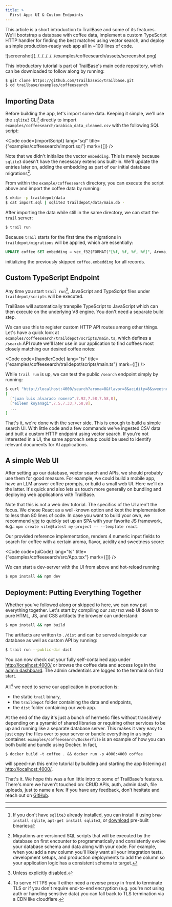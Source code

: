 ```yaml
---
title: >
  First App: UI & Custom Endpoints
---
```



This article is a short introduction to TrailBase and some of its features.
We'll bootstrap a database with coffee data, implement a custom TypeScript HTTP
handler for finding the best matches using vector search, and deploy a simple
production-ready web app all in ~100 lines of code.

<div class="flex justify-center">
  <div class="w-[80%] shadow-lg	 ">
    ![screenshot](../../../../../examples/coffeesearch/assets/screenshot.png)
  </div>
</div>

<div class="h-[24px]" />

This introductory tutorial is part of TrailBase's main code repository, which
can be downloaded to follow along by running:

```bash
$ git clone https://github.com/trailbaseio/trailbase.git
$ cd trailbase/examples/coffeesearch
```


<Aside type="note" title="Getting TrailBase">
  <GettingTrailBase/>
</Aside>

## Importing Data

Before building the app, let's import some data. Keeping it simple,
we'll use the `sqlite3` CLI[^1] directly to import
`examples/coffeesearch/arabica_data_cleaned.csv` with the following SQL
script:


<Code
  code={importScript}
  lang="sql"
  title={"examples/coffeesearch/import.sql"}
  mark={[]}
/>

Note that we didn't initialize the vector `embedding`. This is merely because
`sqlite3` doesn't have the necessary extensions built-in.
We'll update the entries later on, adding the embedding as part of our initial
database migrations[^2].

From within the `example/coffeesearch` directory, you can execute the script
above and import the coffee data by running:

```bash
$ mkdir -p traildepot/data
$ cat import.sql | sqlite3 traildepot/data/main.db -
```

After importing the data while still in the same directory, we can start the
`trail` server:

```bash
$ trail run
```

Because `trail` starts for the first time the migrations in
`traildepot/migrations` will be applied, which are essentially:

```sql
UPDATE coffee SET embedding = vec_f32(FORMAT("[%f, %f, %f, %f]", Aroma, Flavor, Acidity, Sweetness));
```

initializing the previously skipped `coffee.embedding` for all records.


## Custom TypeScript Endpoint

Any time you start `trail run`[^3], JavaScript and TypeScript files under
`traildepot/scripts` will be executed.

<Aside type="note">
  TrailBase will automatically transpile TypeScript to JavaScript which can
  then execute on the underlying V8 engine. You don't need a separate build
  step.
</Aside>

We can use this to register custom HTTP API routes among other things.
Let's have a quick look at `examples/coffeesearch/traildepot/scripts/main.ts`,
which defines a `/search` API route we'll later use in our application to
find coffees most closely matching our desired coffee notes:


<Code
  code={handlerCode}
  lang="ts"
  title={"examples/coffeesearch/traildepot/scripts/main.ts"}
  mark={[]}
/>

While `trail run` is up, we can test the public `/search` endpoint simply by
running:

```bash
$ curl "http://localhost:4000/search?aroma=8&flavor=8&acidity=8&sweetness=8"
[
  ["juan luis alvarado romero",7.92,7.58,7.58,8],
  ["eileen koyanagi",7.5,7.33,7.58,8],
  ...
]
```

That's it, we're done with the server side. This is enough to build a simple
search UI.
With little code and a few commands we've ingested CSV data and built a custom
HTTP endpoint using vector search.
If you're not interested in a UI, the same approach setup could be used to
identify relevant documents for AI applications.

## A simple Web UI

After setting up our database, vector search and APIs, we should probably use
them for good measure. For example, we could build a mobile app, have an LLM
answer coffee prompts, or build a small web UI.
Here we'll do the latter. It's quick and also lets us touch more generally on
bundling and deploying web applications with TrailBase.

Note that this is not a web dev tutorial. The specifics of the UI aren't the
focus. We chose React as a well-known option and kept the implementation to
less than 80 lines of code.
In case you want to build your own, we recommend
[vite](https://vite.dev/guide/) to quickly set up an SPA with your favorite JS
framework, e.g.: `npm create vite@latest my-project -- --template react`.

Our provided reference implementation, renders 4 numeric input fields to search
for coffee with a certain aroma, flavor, acidity and sweetness score:


<Code
  code={uiCode}
  lang="ts"
  title={"examples/coffeesearch/src/App.tsx"}
  mark={[]}
/>

We can start a dev-server with the UI from above and hot-reload running:

```bash
$ npm install && npm dev
```

## Deployment: Putting Everything Together

Whether you've followed along or skipped to here, we can now put everything
together.
Let's start by compiling our `JSX/TSX` web UI down to pure HTML, JS, and CSS
artifacts the browser can understand:

```bash
$ npm install && npm build
```

The artifacts are written to `./dist` and can be served alongside our database
as well as custom API by running:

```bash
$ trail run --public-dir dist
```

You can now check out your fully self-contained app under
[http://localhost:4000/](http://localhost:4000/) or browse the coffee data and
access logs in the [admin dashboard](http://localhost:4000/_/admin).
The admin credentials are logged to the terminal on first start.

All[^4] we need to serve our application in production is:

- the static `trail` binary,
- the `traildepot` folder containing the data and endpoints,
- the `dist` folder containing our web app.

At the end of the day it's just a bunch of hermetic files without transitively
depending on a pyramid of shared libraries or requiring other services to be up
and running like a separate database server.
This makes it very easy to just copy the files over to your server or bundle
everything in a single container.
`examples/coffeesearch/Dockerfile` is an example of how you can both build and
bundle using Docker. In fact,

```
$ docker build -t coffee . && docker run -p 4000:4000 coffee
```

will speed-run this entire tutorial by building and starting the app listening
at [http://localhost:4000/](http://localhost:4000/).

That's it. We hope this was a fun little intro to some of TrailBase's features.
There's more we haven't touched on: CRUD APIs, auth, admin dash, file uploads,
just to name a few.
If you have any feedback, don't hesitate and reach out on
[GitHub](https://github.com/trailbaseio/trailbase).

<div class="h-[50px]" />

----

[^1]:
    If you don't have `sqlite3` already installed, you can install it using
    `brew install sqlite`, `apt-get install sqlite3`, or
    [download](https://www.sqlite.org/download.html) pre-built binaries

[^2]:
    Migrations are versioned SQL scripts that will be executed by the database
    on first encounter to programmatically and consistently evolve your database
    schema and data along with your code.
    For example, when you add a new column you'll likely want all your
    integration tests, development setups, and production deployments to add
    the column so your application logic has a consistent schema to target.

[^3]:
    Unless explicitly disabled.

[^4]:
    To serve HTTPS you'll either need a reverse proxy in front to terminate TLS
    or if you don't require end-to-end encryption (e.g. you're not using auth
    or handling sensitive data) you can fall back to TLS termination via a CDN
    like cloudflare.
